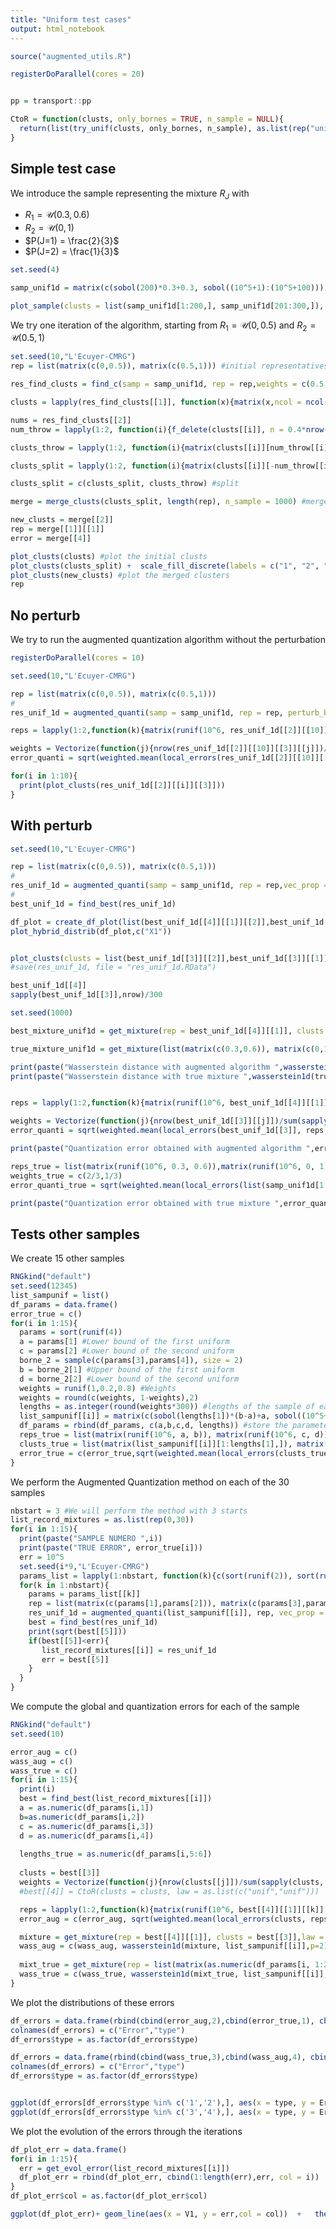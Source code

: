 ```yaml
---
title: "Uniform test cases"
output: html_notebook
---
```


```r
source("augmented_utils.R")
```


```r
registerDoParallel(cores = 20)


pp = transport::pp
```


```r
CtoR = function(clusts, only_bornes = TRUE, n_sample = NULL){
  return(list(try_unif(clusts, only_bornes, n_sample), as.list(rep("unif",length(clusts)))))
}


```

## Simple test case

We introduce the sample representing the mixture $R_{J}$ with 

- $R_{1} = \mathcal{U}(0.3,0.6)$
- $R_{2} = \mathcal{U}(0,1)$
- $P(J=1) = \frac{2}{3}$
- $P(J=2) = \frac{1}{3}$

```r
set.seed(4)

samp_unif1d = matrix(c(sobol(200)*0.3+0.3, sobol((10^5+1):(10^5+100))))

plot_sample(clusts = list(samp_unif1d[1:200,], samp_unif1d[201:300,]), rpz = c("U(0.3,0.6)", "U(0.3,0.6) "))


```

We try one iteration of the algorithm, starting from $R_{1} = \mathcal{U}(0,0.5)$ and $R_{2} = \mathcal{U}(0.5,1)$


```r
set.seed(10,"L'Ecuyer-CMRG")
rep = list(matrix(c(0,0.5)), matrix(c(0.5,1))) #initial representatives

res_find_clusts = find_c(samp = samp_unif1d, rep = rep,weights = c(0.5,0.5),law = as.list(c("unif","unif"))) #find_clusters

clusts = lapply(res_find_clusts[[1]], function(x){matrix(x,ncol = ncol(rep[[1]]))})

nums = res_find_clusts[[2]]
num_throw = lapply(1:2, function(i){f_delete(clusts[[i]], n = 0.4*nrow(clusts[[i]]), n_sample = 1000)})

clusts_throw = lapply(1:2, function(i){matrix(clusts[[i]][num_throw[[i]],], ncol = ncol(samp_unif1d))})

clusts_split = lapply(1:2, function(i){matrix(clusts[[i]][-num_throw[[i]],], ncol = ncol(samp_unif1d))})

clusts_split = c(clusts_split, clusts_throw) #split

merge = merge_clusts(clusts_split, length(rep), n_sample = 1000) #merge

new_clusts = merge[[2]]
rep = merge[[1]][[1]]
error = merge[[4]]

plot_clusts(clusts) #plot the initial clusts
plot_clusts(clusts_split) +  scale_fill_discrete(labels = c("1", "2", "1bin","2bin")) + guides(color = FALSE) #plot the split clusters
plot_clusts(new_clusts) #plot the merged clusters
rep
```

## No perturb 

We try to run the augmented quantization algorithm without the perturbation

```r
registerDoParallel(cores = 10)

set.seed(10,"L'Ecuyer-CMRG")

rep = list(matrix(c(0,0.5)), matrix(c(0.5,1)))
# 
res_unif_1d = augmented_quanti(samp = samp_unif1d, rep = rep, perturb_bool = FALSE, vec_prop = c(10), it_lim = 10, law = as.list(rep("unif",2))) 
```

```r
reps = lapply(1:2,function(k){matrix(runif(10^6, res_unif_1d[[2]][[10]][[4]][[1]][[k]][1,1], res_unif_1d[[2]][[10]][[4]][[1]][[k]][2,1]))})

weights = Vectorize(function(j){nrow(res_unif_1d[[2]][[10]][[3]][[j]])/sum(sapply(res_unif_1d[[2]][[10]][[3]], nrow))})(1:length(res_unif_1d[[2]][[10]][[3]]))
error_quanti = sqrt(weighted.mean(local_errors(res_unif_1d[[2]][[10]][[3]], reps, 1:2)^2, weights))
```

```r
for(i in 1:10){
  print(plot_clusts(res_unif_1d[[2]][[i]][[3]]))
}
```

## With perturb 

```r
set.seed(10,"L'Ecuyer-CMRG")

rep = list(matrix(c(0,0.5)), matrix(c(0.5,1)))
# 
res_unif_1d = augmented_quanti(samp = samp_unif1d, rep = rep,vec_prop = c(0.4,0.3,0.2,0.1,0.05,0.025), it_lim = 10,n_sample = 1000,threshold = 0.02, law = as.list(rep("unif",2)))
# 
best_unif_1d = find_best(res_unif_1d)

df_plot = create_df_plot(list(best_unif_1d[[4]][[1]][[2]],best_unif_1d[[4]][[1]][[1]]),list(best_unif_1d[[3]][[2]], best_unif_1d[[3]][[1]]))
plot_hybrid_distrib(df_plot,c("X1"))


plot_clusts(clusts = list(best_unif_1d[[3]][[2]],best_unif_1d[[3]][[1]]))
#save(res_unif_1d, file = "res_unif_1d.RData")
```

```r
best_unif_1d[[4]]
sapply(best_unif_1d[[3]],nrow)/300
```


```r
set.seed(1000)

best_mixture_unif1d = get_mixture(rep = best_unif_1d[[4]][[1]], clusts = best_unif_1d[[3]], law = as.list(c("unif","unif")), n=10^6) 

true_mixture_unif1d = get_mixture(list(matrix(c(0.3,0.6)), matrix(c(0,1))), weights = c(2/3,1/3), law = as.list(c("unif","unif")), n=10^6)

print(paste("Wasserstein distance with augmented algorithm ",wasserstein1d(best_mixture_unif1d, samp_unif1d,p=2)))
print(paste("Wasserstein distance with true mixture ",wasserstein1d(true_mixture_unif1d, samp_unif1d,p=2)))


reps = lapply(1:2,function(k){matrix(runif(10^6, best_unif_1d[[4]][[1]][[k]][1,1], best_unif_1d[[4]][[1]][[k]][2,1]))})

weights = Vectorize(function(j){nrow(best_unif_1d[[3]][[j]])/sum(sapply(best_unif_1d[[3]], nrow))})(1:length(best_unif_1d[[3]]))
error_quanti = sqrt(weighted.mean(local_errors(best_unif_1d[[3]], reps, 1:2)^2, weights))

print(paste("Quantization error obtained with augmented algorithm ",error_quanti))

reps_true = list(matrix(runif(10^6, 0.3, 0.6)),matrix(runif(10^6, 0, 1)))
weights_true = c(2/3,1/3)
error_quanti_true = sqrt(weighted.mean(local_errors(list(samp_unif1d[1:200,], samp_unif1d[201:300,]), reps_true, 1:2)^2, weights_true))

print(paste("Quantization error obtained with true mixture ",error_quanti_true))

```

## Tests other samples

We create 15 other samples

```r
RNGkind("default")
set.seed(12345)
list_sampunif = list()
df_params = data.frame()
error_true = c()
for(i in 1:15){
  params = sort(runif(4))
  a = params[1] #Lower bound of the first uniform
  c = params[2] #Lower bound of the second uniform
  borne_2 = sample(c(params[3],params[4]), size = 2)
  b = borne_2[1] #Upper bound of the first uniform
  d = borne_2[2] #Lower bound of the second uniform
  weights = runif(1,0.2,0.8) #Weights
  weights = round(c(weights, 1-weights),2)
  lengths = as.integer(round(weights*300)) #lengths of the sample of each uniform
  list_sampunif[[i]] = matrix(c(sobol(lengths[1])*(b-a)+a, sobol((10^5+1):(10^5+lengths[2]))*(d-c)+c)) #generation of the sample
  df_params = rbind(df_params, c(a,b,c,d, lengths)) #store the parameters
  reps_true = list(matrix(runif(10^6, a, b)), matrix(runif(10^6, c, d)))
  clusts_true = list(matrix(list_sampunif[[i]][1:lengths[1],]), matrix(list_sampunif[[i]][(lengths[1]+1):length(list_sampunif[[i]]),]))
  error_true = c(error_true,sqrt(weighted.mean(local_errors(clusts_true, reps_true, 1:2)^2, weights)) ) #computation of the true quantization error
}

```

We perform the Augmented Quantization method on each of the 30 samples

```r
nbstart = 3 #We will perform the method with 3 starts
list_record_mixtures = as.list(rep(0,30))
for(i in 1:15){
  print(paste("SAMPLE NUMERO ",i))
  print(paste("TRUE ERROR", error_true[i]))
  err = 10^5
  set.seed(i*9,"L'Ecuyer-CMRG")
  params_list = lapply(1:nbstart, function(k){c(sort(runif(2)), sort(runif(2)))}) #We generate the intitial representatives for each of the 3 starts
  for(k in 1:nbstart){
    params = params_list[[k]]
    rep = list(matrix(c(params[1],params[2])), matrix(c(params[3],params[4]))) 
    res_unif_1d = augmented_quanti(list_sampunif[[i]], rep, vec_prop = c(0.4,0.2,0.1,0.05), it_lim = 5,n_sample = 1000, find_c_bool = TRUE, law = as.list(rep("unif",2)))
    best = find_best(res_unif_1d)
    print(sqrt(best[[5]]))
    if(best[[5]]<err){
       list_record_mixtures[[i]] = res_unif_1d
       err = best[[5]]
    }
  }
}

```

We compute the global and quantization errors for each of the sample

```r
RNGkind("default")
set.seed(10)

error_aug = c()
wass_aug = c()
wass_true = c()
for(i in 1:15){
  print(i)
  best = find_best(list_record_mixtures[[i]])
  a = as.numeric(df_params[i,1])
  b=as.numeric(df_params[i,2])
  c = as.numeric(df_params[i,3])
  d = as.numeric(df_params[i,4])
  
  lengths_true = as.numeric(df_params[i,5:6])
  
  clusts = best[[3]]
  weights = Vectorize(function(j){nrow(clusts[[j]])/sum(sapply(clusts, nrow))})(1:length(clusts))
  #best[[4]] = CtoR(clusts = clusts, law = as.list(c("unif","unif")))

  reps = lapply(1:2,function(k){matrix(runif(10^6, best[[4]][[1]][[k]][1,1], best[[4]][[1]][[k]][2,1]))})
  error_aug = c(error_aug, sqrt(weighted.mean(local_errors(clusts, reps, 1:2)^2, weights)))

  mixture = get_mixture(rep = best[[4]][[1]], clusts = best[[3]],law = as.list(c("unif","unif")),n = 10^6)
  wass_aug = c(wass_aug, wasserstein1d(mixture, list_sampunif[[i]],p=2))
  
  mixt_true = get_mixture(rep = list(matrix(as.numeric(df_params[i, 1:2])), matrix(as.numeric(df_params[i, 3:4]))), weights = as.numeric(df_params[i, 5:6])/nrow(list_sampunif[[i]]), law = as.list(c("unif","unif")), n=10^6)
  wass_true = c(wass_true, wasserstein1d(mixt_true, list_sampunif[[i]],p=2))
}


```

We plot the distributions of these errors 

```r
df_errors = data.frame(rbind(cbind(error_aug,2),cbind(error_true,1), cbind(wass_true,3),cbind(wass_aug,4)))
colnames(df_errors) = c("Error","type")
df_errors$type = as.factor(df_errors$type)

df_errors = data.frame(rbind(cbind(wass_true,3),cbind(wass_aug,4), cbind(error_aug,2), cbind(error_true,1)))
colnames(df_errors) = c("Error","type")
df_errors$type = as.factor(df_errors$type)


ggplot(df_errors[df_errors$type %in% c('1','2'),], aes(x = type, y = Error, col = type)) + geom_boxplot() + theme_bw() + scale_color_discrete(name = "Quantization error", labels = c("True", "Augmented")) + theme(legend.position="top") + theme(legend.position="top",legend.text = element_text(size=15), legend.title = element_text("size" = 15))
ggplot(df_errors[df_errors$type %in% c('3','4'),], aes(x = type, y = Error, col = type)) + geom_boxplot() + theme_bw() + scale_color_discrete(name = "Global error", labels = c("True","Augmented")) +  theme(legend.position="top",legend.text = element_text(size=15), legend.title = element_text("size" = 15))

```

We plot the evolution of the errors through the iterations

```r

df_plot_err = data.frame()
for(i in 1:15){
  err = get_evol_error(list_record_mixtures[[i]])
  df_plot_err = rbind(df_plot_err, cbind(1:length(err),err, col = i))
}
df_plot_err$col = as.factor(df_plot_err$col)

ggplot(df_plot_err)+ geom_line(aes(x = V1, y = err,col = col))  +   theme_bw()+ theme(legend.position = "none") +  scale_y_continuous(trans='log10')


```
